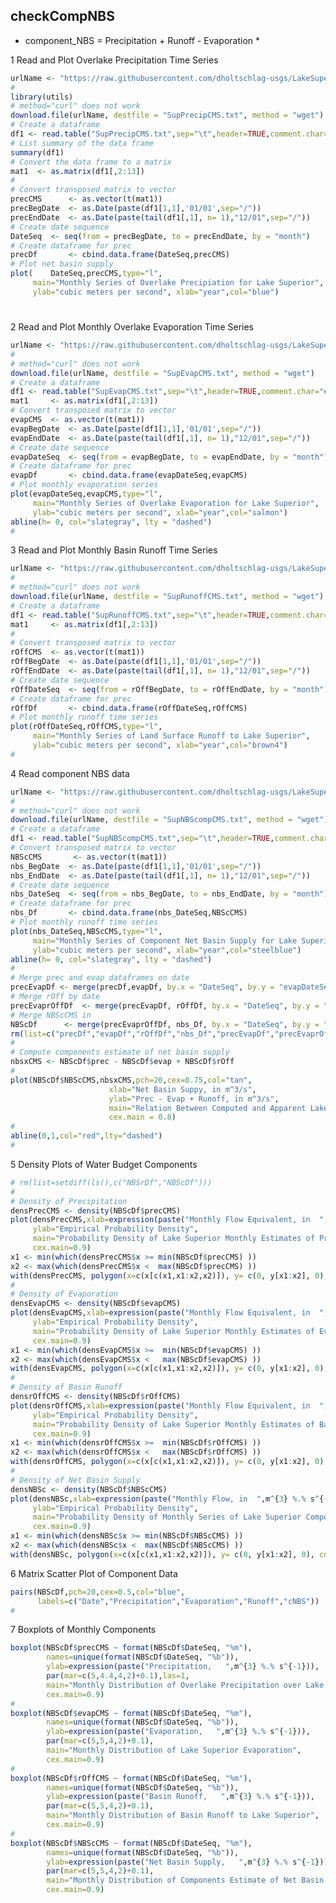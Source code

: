 checkCompNBS
-------------------------------------------------------------------------
 
* component_NBS = Precipitation + Runoff - Evaporation *

1 Read and Plot Overlake Precipitation Time Series  

```r
urlName <- "https://raw.githubusercontent.com/dholtschlag-usgs/LakeSuperior/master/Superior/data/Monthly/SupPrecipCMS.txt"
#
library(utils)
# method="curl" does not work
download.file(urlName, destfile = "SupPrecipCMS.txt", method = "wget")
# Create a dataframe 
df1 <- read.table("SupPrecipCMS.txt",sep="\t",header=TRUE,comment.char="#")
# List summary of the data frame
summary(df1)
# Convert the data frame to a matrix
mat1  <- as.matrix(df1[,2:13])
#
# Convert transposed matrix to vector
precCMS      <- as.vector(t(mat1))
precBegDate  <- as.Date(paste(df1[1,1],'01/01',sep="/"))
precEndDate  <- as.Date(paste(tail(df1[,1], n= 1),"12/01",sep="/"))
# Create date sequence
DateSeq  <- seq(from = precBegDate, to = precEndDate, by = "month")
# Create dataframe for prec
precDf       <- cbind.data.frame(DateSeq,precCMS)
# Plot net basin supply
plot(    DateSeq,precCMS,type="l",
     main="Monthly Series of Overlake Precipiation for Lake Superior",
     ylab="cubic meters per second", xlab="year",col="blue")
```
#
2 Read and Plot Monthly Overlake Evaporation Time Series
```r
urlName <- "https://raw.githubusercontent.com/dholtschlag-usgs/LakeSuperior/master/Superior/data/Monthly/SupEvapCMS.txt"
#
# method="curl" does not work
download.file(urlName, destfile = "SupEvapCMS.txt", method = "wget")
# Create a dataframe 
df1 <- read.table("SupEvapCMS.txt",sep="\t",header=TRUE,comment.char="#")
mat1     <- as.matrix(df1[,2:13])
# Convert transposed matrix to vector
evapCMS  <- as.vector(t(mat1))
evapBegDate  <- as.Date(paste(df1[1,1],'01/01',sep="/"))
evapEndDate  <- as.Date(paste(tail(df1[,1], n= 1),"12/01",sep="/"))
# Create date sequence
evapDateSeq  <- seq(from = evapBegDate, to = evapEndDate, by = "month")
# Create dataframe for prec
evapDf       <- cbind.data.frame(evapDateSeq,evapCMS)
# Plot monthly evaporation series
plot(evapDateSeq,evapCMS,type="l",
     main="Monthly Series of Overlake Evaporation for Lake Superior",
     ylab="cubic meters per second", xlab="year",col="salmon")
abline(h= 0, col="slategray", lty = "dashed")
#
```
3 Read and Plot Monthly Basin Runoff Time Series

```r
urlName <- "https://raw.githubusercontent.com/dholtschlag-usgs/LakeSuperior/master/Superior/data/Monthly/SupRunoffCMS.txt"
#
# method="curl" does not work
download.file(urlName, destfile = "SupRunoffCMS.txt", method = "wget")
# Create a dataframe 
df1 <- read.table("SupRunoffCMS.txt",sep="\t",header=TRUE,comment.char="#")
mat1     <- as.matrix(df1[,2:13])
#
# Convert transposed matrix to vector
rOffCMS  <- as.vector(t(mat1))
rOffBegDate  <- as.Date(paste(df1[1,1],'01/01',sep="/"))
rOffEndDate  <- as.Date(paste(tail(df1[,1], n= 1),"12/01",sep="/"))
# Create date sequence
rOffDateSeq  <- seq(from = rOffBegDate, to = rOffEndDate, by = "month")
# Create dataframe for prec
rOffDf       <- cbind.data.frame(rOffDateSeq,rOffCMS)
# Plot monthly runoff time series
plot(rOffDateSeq,rOffCMS,type="l",
     main="Monthly Series of Land Surface Runoff to Lake Superior",
     ylab="cubic meters per second", xlab="year",col="brown4")
#
```

4 Read component NBS data

```r
urlName <- "https://raw.githubusercontent.com/dholtschlag-usgs/LakeSuperior/master/Superior/data/Monthly/SupNBScompCMS.txt"
#
# method="curl" does not work
download.file(urlName, destfile = "SupNBScompCMS.txt", method = "wget")
# Create a dataframe 
df1 <- read.table("SupNBScompCMS.txt",sep="\t",header=TRUE,comment.char="#")
# Convert transposed matrix to vector
NBScCMS       <- as.vector(t(mat1))
nbs_BegDate  <- as.Date(paste(df1[1,1],'01/01',sep="/"))
nbs_EndDate  <- as.Date(paste(tail(df1[,1], n= 1),"12/01",sep="/"))
# Create date sequence
nbs_DateSeq  <- seq(from = nbs_BegDate, to = nbs_EndDate, by = "month")
# Create dataframe for prec
nbs_Df       <- cbind.data.frame(nbs_DateSeq,NBScCMS)
# Plot monthly runoff time series
plot(nbs_DateSeq,NBScCMS,type="l",
     main="Monthly Series of Component Net Basin Supply for Lake Superior",
     ylab="cubic meters per second", xlab="year",col="steelblue")
abline(h= 0, col="slategray", lty = "dashed")
#
# Merge prec and evap dataframes on date
precEvapDf <- merge(precDf,evapDf, by.x = "DateSeq", by.y = "evapDateSeq")
# Merge rOff by date
precEvaprOffDf  <- merge(precEvapDf, rOffDf, by.x = "DateSeq", by.y = "rOffDateSeq")
# Merge NBScCMS in
NBScDf      <- merge(precEvaprOffDf, nbs_Df, by.x = "DateSeq", by.y = "nbs_DateSeq")
rm(list=c("precDf","evapDf","rOffDf","nbs_Df","precEvapDf","precEvaprOffDf"))
#
# Compute components estimate of net basin supply
nbsxCMS <- NBScDf$prec - NBScDf$evap + NBScDf$rOff
#
plot(NBScDf$NBScCMS,nbsxCMS,pch=20,cex=0.75,col="tan",
                      xlab="Net Basin Suppy, in m^3/s",
                      ylab="Prec - Evap + Runoff, in m^3/s",
                      main="Relation Between Computed and Apparent Lake Superior Net Basin Supply",
                      cex.main = 0.8)
#
abline(0,1,col="red",lty="dashed")
#
```
5 Density Plots of Water Budget Components

```r
# rm(list=setdiff(ls(),c("NBSrDf","NBScDf")))
#
# Density of Precipitation
densPrecCMS <- density(NBScDf$precCMS)
plot(densPrecCMS,xlab=expression(paste("Monthly Flow Equivalent, in  ",m^{3} %.% s^{-1})),
     ylab="Empirical Probability Density",
     main="Probability Density of Lake Superior Monthly Estimates of Precipitation",
     cex.main=0.9)
x1 <- min(which(densPrecCMS$x >= min(NBScDf$precCMS) ))  
x2 <- max(which(densPrecCMS$x <  max(NBScDf$precCMS) ))
with(densPrecCMS, polygon(x=c(x[c(x1,x1:x2,x2)]), y= c(0, y[x1:x2], 0), col="tan"))
#
# Density of Evaporation
densEvapCMS <- density(NBScDf$evapCMS)
plot(densEvapCMS,xlab=expression(paste("Monthly Flow Equivalent, in  ",m^{3} %.% s^{-1})),
     ylab="Empirical Probability Density",
     main="Probability Density of Lake Superior Monthly Estimates of Evaporation",
     cex.main=0.9)
x1 <- min(which(densEvapCMS$x >=  min(NBScDf$evapCMS) ))  
x2 <- max(which(densEvapCMS$x <   max(NBScDf$evapCMS) ))
with(densEvapCMS, polygon(x=c(x[c(x1,x1:x2,x2)]), y= c(0, y[x1:x2], 0), col="tan"))
#
# Density of Basin Runoff
densrOffCMS <- density(NBScDf$rOffCMS)
plot(densrOffCMS,xlab=expression(paste("Monthly Flow Equivalent, in  ",m^{3} %.% s^{-1})),
     ylab="Empirical Probability Density",
     main="Probability Density of Lake Superior Monthly Estimates of Basin Runoff",
     cex.main=0.9)
x1 <- min(which(densrOffCMS$x >=  min(NBScDf$rOffCMS) ))  
x2 <- max(which(densrOffCMS$x <   max(NBScDf$rOffCMS) ))
with(densrOffCMS, polygon(x=c(x[c(x1,x1:x2,x2)]), y= c(0, y[x1:x2], 0), col="tan"))
#
# Density of Net Basin Supply
densNBSc <- density(NBScDf$NBScCMS)
plot(densNBSc,xlab=expression(paste("Monthly Flow, in  ",m^{3} %.% s^{-1})),
     ylab="Empirical Probability Density",
     main="Probability Density of Monthly Series of Lake Superior Components Estimate of Net Basin Supply",
     cex.main=0.9)
x1 <- min(which(densNBSc$x >= min(NBScDf$NBScCMS) ))  
x2 <- max(which(densNBSc$x <  max(NBScDf$NBScCMS) ))
with(densNBSc, polygon(x=c(x[c(x1,x1:x2,x2)]), y= c(0, y[x1:x2], 0), col="tan"))
```

6 Matrix Scatter Plot of Component Data
```r
pairs(NBScDf,pch=20,cex=0.5,col="blue",
      labels=c("Date","Precipitation","Evaporation","Runoff","cNBS"))
#
```

7 Boxplots of Monthly Components

```r
boxplot(NBScDf$precCMS ~ format(NBScDf$DateSeq, "%m"),
        names=unique(format(NBScDf$DateSeq, "%b")),
        ylab=expression(paste("Precipitation,   ",m^{3} %.% s^{-1})),
        par(mar=c(5,4.4,4,2)+0.1),las=1,
        main="Monthly Distribution of Overlake Precipitation over Lake Superior",
        cex.main=0.9)
#
boxplot(NBScDf$evapCMS ~ format(NBScDf$DateSeq, "%m"),
        names=unique(format(NBScDf$DateSeq, "%b")),
        ylab=expression(paste("Evaporation,   ",m^{3} %.% s^{-1})),
        par(mar=c(5,5,4,2)+0.1),
        main="Monthly Distribution of Lake Superior Evaporation",
        cex.main=0.9)
#
boxplot(NBScDf$rOffCMS ~ format(NBScDf$DateSeq, "%m"),
        names=unique(format(NBScDf$DateSeq, "%b")),
        ylab=expression(paste("Basin Runoff,   ",m^{3} %.% s^{-1})),
        par(mar=c(5,5,4,2)+0.1),
        main="Monthly Distribution of Basin Runoff to Lake Superior",
        cex.main=0.9)
#
boxplot(NBScDf$NBScCMS ~ format(NBScDf$DateSeq, "%m"),
        names=unique(format(NBScDf$DateSeq, "%b")),
        ylab=expression(paste("Net Basin Supply,   ",m^{3} %.% s^{-1})),
        par(mar=c(5,5,4,2)+0.1),
        main="Monthly Distribution of Components Estimate of Net Basin Supply for Lake Superior",
        cex.main=0.9)
```
